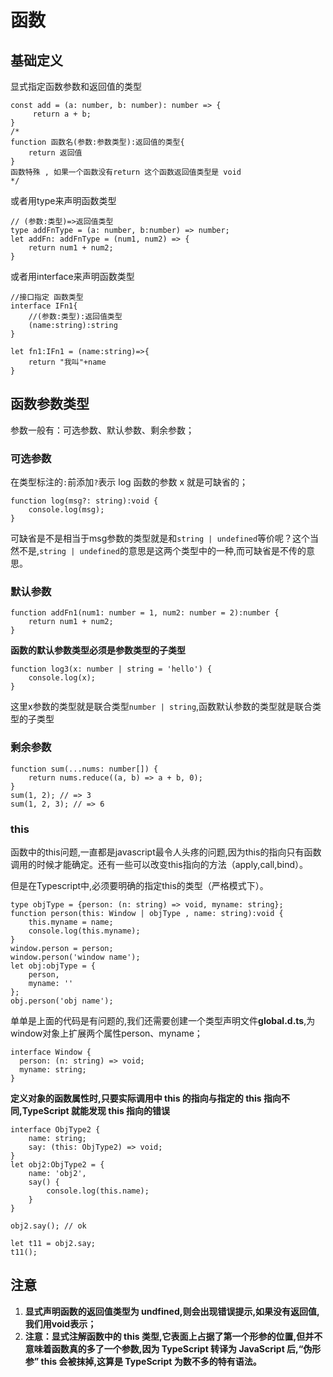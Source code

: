 # 函数

## 基础定义

显式指定函数参数和返回值的类型

```tsx
const add = (a: number, b: number): number => {
     return a + b;
}
/*
function 函数名(参数:参数类型):返回值的类型{
	return 返回值
}
函数特殊 , 如果一个函数没有return 这个函数返回值类型是 void
*/
```

或者用type来声明函数类型

```tsx
// (参数:类型)=>返回值类型 
type addFnType = (a: number, b:number) => number;
let addFn: addFnType = (num1, num2) => {
    return num1 + num2;
}
```

或者用interface来声明函数类型

```tsx
//接口指定 函数类型 
interface IFn1{
    //(参数:类型):返回值类型
    (name:string):string
}

let fn1:IFn1 = (name:string)=>{
    return "我叫"+name
} 
```



## 函数参数类型

参数一般有：可选参数、默认参数、剩余参数；

### 可选参数

在类型标注的`:`前添加`?`表示 log 函数的参数 x 就是可缺省的；

```tsx
function log(msg?: string):void {
    console.log(msg);
}
```

可缺省是不是相当于msg参数的类型就是和`string | undefined`等价呢？这个当然不是,`string | undefined`的意思是这两个类型中的一种,而可缺省是不传的意思。



### 默认参数

```tsx
function addFn1(num1: number = 1, num2: number = 2):number {
    return num1 + num2;
}
```



**函数的默认参数类型必须是参数类型的子类型**

```tsx
function log3(x: number | string = 'hello') {
    console.log(x);
}
```

这里x参数的类型就是联合类型`number | string`,函数默认参数的类型就是联合类型的子类型

### 剩余参数

```tsx
function sum(...nums: number[]) {
    return nums.reduce((a, b) => a + b, 0);
}
sum(1, 2); // => 3
sum(1, 2, 3); // => 6
```



### this

函数中的this问题,一直都是javascript最令人头疼的问题,因为this的指向只有函数调用的时候才能确定。还有一些可以改变this指向的方法（apply,call,bind）。

但是在Typescript中,必须要明确的指定this的类型（严格模式下）。

```tsx
type objType = {person: (n: string) => void, myname: string};
function person(this: Window | objType , name: string):void {
    this.myname = name;
    console.log(this.myname);
}
window.person = person;
window.person('window name');
let obj:objType = {
    person,
    myname: ''
};
obj.person('obj name');
```

单单是上面的代码是有问题的,我们还需要创建一个类型声明文件**global.d.ts**,为window对象上扩展两个属性person、myname；

```tsx
interface Window {
  person: (n: string) => void;
  myname: string;
}
```



**定义对象的函数属性时,只要实际调用中 this 的指向与指定的 this 指向不同,TypeScript 就能发现 this 指向的错误**

```tsx
interface ObjType2 {
    name: string;
    say: (this: ObjType2) => void;
}
let obj2:ObjType2 = {
    name: 'obj2',
    say() {
        console.log(this.name);
    }
} 

obj2.say(); // ok

let t11 = obj2.say;
t11();
```



## 注意

1. **显式声明函数的返回值类型为 undfined,则会出现错误提示,如果没有返回值,我们用void表示；**
2. **注意：显式注解函数中的 this 类型,它表面上占据了第一个形参的位置,但并不意味着函数真的多了一个参数,因为 TypeScript 转译为 JavaScript 后,“伪形参” this 会被抹掉,这算是 TypeScript 为数不多的特有语法。**


